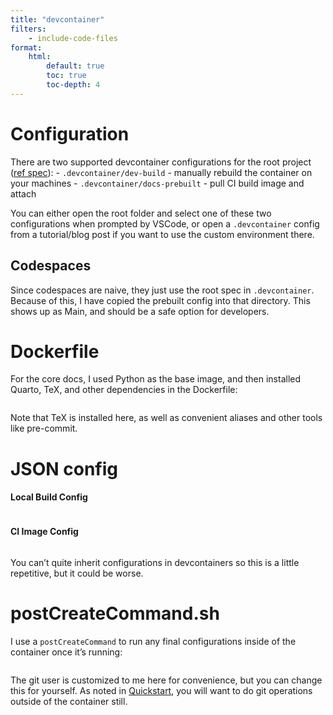 ```yaml
---
title: "devcontainer"
filters:
    - include-code-files
format:
    html:
        default: true
        toc: true
        toc-depth: 4
---
```


# Configuration

There are two supported devcontainer configurations for the root project ([ref spec](https://docs.github.com/en/enterprise-cloud@latest/codespaces/setting-up-your-project-for-codespaces/adding-a-dev-container-configuration/introduction-to-dev-containers#devcontainerjson)):
- `.devcontainer/dev-build` - manually rebuild the container on your machines
- `.devcontainer/docs-prebuilt` - pull CI build image and attach

You can either open the root folder and select one of these two configurations when prompted by VSCode, or open a `.devcontainer` config from a tutorial/blog post if you want to use the custom environment there.

## Codespaces

Since codespaces are naive, they just use the root spec in `.devcontainer`. Because of this, I have copied the prebuilt config into that directory. This shows up as Main, and should be a safe option for developers.

# Dockerfile

For the core docs, I used Python as the base image, and then installed Quarto, TeX, and other dependencies in the Dockerfile:

```.Dockerfile
```

Note that TeX is installed here, as well as convenient aliases and other tools like pre-commit.

# JSON config

#### Local Build Config

```.json
```

#### CI Image Config

```.json
```

You can't quite inherit configurations in devcontainers so this is a little repetitive, but it could be worse.

# postCreateCommand.sh

I use a `postCreateCommand` to run any final configurations inside of the container once it's running:

```.shell
```

The git user is customized to me here for convenience, but you can change this for yourself. As noted in [Quickstart](quickstart.qmd), you will want to do git operations outside of the container still.
